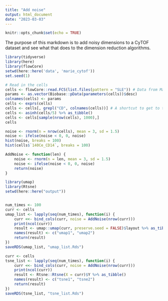 ```yaml
---
title: "Add noise"
output: html_document
date: "2023-03-03"
---
```


```r
knitr::opts_chunk$set(echo = TRUE)
```

The purpose of this markdown is to add noisy dimensions to a CyTOF dataset and see what that does to the dimension reduction algorithms.

```r
library(tidyverse)
library(here)
library(flowCore)
setwd(here::here('data', 'marie_cytof'))
set.seed(1)

# Read in the cells
cells <- flowCore::read.FCS(list.files(pattern = "SLE")) # Data from Marie Burns
params <- as.vector(Biobase::pData(parameters(cells))$desc)
colnames(cells) <- params
cells <- exprs(cells) 
cells <- cells[, grepl("CD", colnames(cells))] # A shortcut to get to the surface markers we care about
cells <- asinh(cells/5) %>% as_tibble()
cells <- cells[sample(nrow(cells), 1000),]
cells
```

```r
noise <- rnorm(n = nrow(cells), mean = 3, sd = 1.5)
noise <- ifelse(noise < 0, 0, noise)
hist(noise, breaks = 100)
hist(cells$`140Ce_CD14`, breaks = 100)
```

```r
AddNoise <- function(len) {
    noise <- rnorm(n = len, mean = 3, sd = 1.5)
    noise <- ifelse(noise < 0, 0, noise)
    return(noise)
}
```


```r
library(umap)
library(Rtsne)
setwd(here::here("output"))


num_times <- 100
curr <- cells
umap_list <- lapply(seq(num_times), function(i) {
    curr <<- bind_cols(curr, noise = AddNoise(nrow(curr)))
    print(ncol(curr))
    result <- umap::umap(curr, preserve.seed = FALSE)$layout %>% as_tibble()
    names(result) <- c("umap1", "umap2")
    return(result)
})
saveRDS(umap_list, "umap_list.Rds")

curr <- cells
tsne_list <- lapply(seq(num_times), function(i) {
    curr <<- bind_cols(curr, noise = AddNoise(nrow(curr)))
    print(ncol(curr))
    result <- Rtsne::Rtsne(X = curr)$Y %>% as_tibble()
    names(result) <- c("tsne1", "tsne2")
    return(result)
})
saveRDS(tsne_list, "tsne_list.Rds")
```



